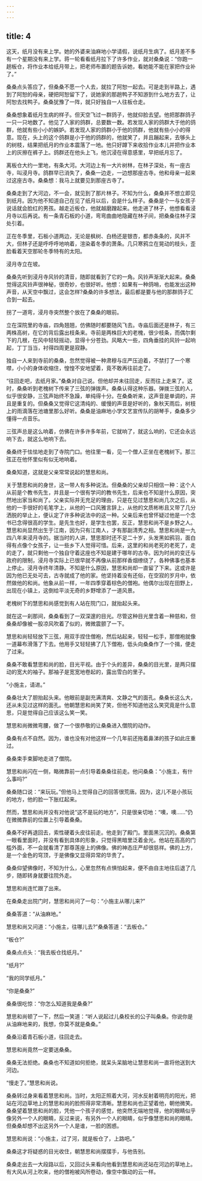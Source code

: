 ```yaml
---
---
---
```

title: 4
---



这天，纸月没有来上学。她的外婆来油麻地小学请假，说纸月生病了。纸月差不多有一个星期没有来上学。蒋一轮看看纸月拉下了许多作业，就对桑桑说：“你跑一趟板仓，将作业本给纸月带上，把老师布置的题告诉她，看她能不能在家把作业补了。”

桑桑点头答应了，但桑桑不愿一个人去，就拉了阿恕一起去。可是走到半路上，遇到了阿恕的母亲，硬把阿恕留下了，说她家的那趟鸭子不知游到什么地方去了，让阿恕去找鸭子。桑桑犹豫了一阵，就只好独自一人往板仓走。

桑桑想象着纸月生病的样子。但天空飞过一群鸽子，他就仰脸去望。他把那群鸽子一只一只地数了。他见了人家的鸽群，总要数一数。若发现人家的鸽群大于他的鸽群，他就有些小小的嫉妒。若发现人家的鸽群小于他的鸽群，他就有些小小的得意。现在，头上的这个鸽群是小于他的鸽群的，他就笑了，并且蹦起来，去够头上的树枝，结果把纸月的作业本震落了一地。他只好蹲下来收拾作业本儿并把作业本上的灰擦在裤子上。鸽群还在他头上飞，他沉浸在得意感里，早把纸月忘了。

离板仓大约一里地，有条大河。大河边上有一大片树林，在林子深处，有一座古寺，叫浸月寺。鸽群早已消失了，桑桑一边走，一边想那座古寺。他和母亲一起来过这座古寺。桑桑想：我马上就要见到那座古寺了。

桑桑走到了大河边，不一会，就见到了那片林子。不知为什么，桑桑并不想立即见到纸月。因为他不知道自己在见了纸月以后，会是什么样子。桑桑是个一与女孩子说话就会脸红的男孩。越走近板仓，他就越磨蹭起来。他走进了林子，他想看看浸月寺以后再说。有一条青石板的小道，弯弯曲曲地隐藏在林子间，把桑桑往林子深处引着。

正在冬季里，石板小道两边，无论是枫树、白杨还是银杏，都赤条条的，风并不大，但林子还是呼呼呼地响着，渲染着冬季的萧条。几只寒鸦立在晃动的枝头，歪脸看着天空那轮冬季特有的太阳。

浸月寺立在坡。

桑桑先听到浸月寺风铃的清音，随即就看到了它的一角。风铃声渐渐大起来。桑桑觉得这风铃声很神秘，很奇妙，也很好听。他想：如果有一种鸽哨，也能发出这种声音，从天空中飘过，这会怎样?桑桑的许多想法，最后都是要与他的那群鸽子汇合到一起去。

拐了一道弯，浸月寺突然整个放在了桑桑的眼前。

立在深院里的寺庙，四角翘翘，仿佛随时都要随风飞去。寺庙后面还是林子，有三两株高树，在它的背后露出枝条来。寺前是两株巨大的老槐，很少枝条，而偶尔剩下的几根，在风中轻轻摇动，显得十分苍劲。风略大一些，四角垂挂的风铃一起响起，丁丁当当，衬得四周更是寂静。

独自一人来到寺前的桑桑，忽然觉得被一种肃穆与庄严压迫着，不禁打了一个寒噤，小小的身体收缩住，惶惶不安地望着，竟不敢再往前走了。

“往回走吧，去纸月家。”桑桑对自己说。但他却并未往回走，反而往上走来了。这时，桑桑听到老槐树下传来了三弦的弹拨声。桑桑认得这种乐器。弹拨三弦的人，似乎很安静，三弦声始终不急躁，单纯得十分。在桑桑听来，这声音是单调的，并且是重复的。但桑桑又觉得它这清纯的、缓慢的声音是好听的，象秋天雨后，树枝上的雨滴落在池塘里那么好听。桑桑是油麻地小学文艺宣传队的胡琴手，桑桑多少懂得一点音乐。

三弦声总是这么响着，仿佛在许多许多年前，它就响了，就这么响的，它还会永远响下去，就这么地响下去。

桑桑终于怯怯地走到了寺院门口。他往里一看，见一个僧人正坐在老槐树下。那三弦正在他怀里似有似无地响着。

桑桑知道，这就是父亲常常说起的慧思和尚。

关于慧思和尚的身世，这一带人有多种说法。但桑桑的父亲却只相信一种：这个人从前是个教书先生，并且是一个很有学问的教书先生，后来也不知是什么原因，突然地出家当和尚了。父亲实际并无充足的理由，只是在见过慧思和尚几次之后，从他的一手很好的毛笔字上，从他的一口风雅言辞上，从他的文质彬彬且又带了几分洒脱的举止上，便认定了许多种说法中的这一种。父亲后来也曾怀疑过他是一个念书已念得很高的学生。是先生也好，是学生也罢，反正，慧思和尚不是乡野之人。慧思和尚显然出生于江南，因为只有江南人，才有那副清秀之相。慧思和尚是一九四八年来浸月寺的。据当时的人讲，慧思那时还不足二十岁，头发黑如鸦羽，面白得有点像个女孩子，让一些乡下人觉得可惜。后来，这里的和尚老死的老死了，走的走了，就只剩他一个独自守着这座也不知是建于哪年的古寺。因为时尚的变迁与政府的限制，浸月寺实际上已很早就不再像从前那样香烟缭绕了，各种佛事也基本上停止。浸月寺终年清静。不知是什么原因，慧思和尚却一直留了下来。这或许是因为他已无处可去，古寺就成了他的家。他坚持着没有还俗，在空寂的岁月中，依然做他的和尚。他象从前一样，一年四季穿着棕色的僧袍。他偶尔出现在田野上，出现在小镇上，这倒给平淡无奇的乡野增添了一道风景。

老槐树下的慧思和尚感觉到有人站在院门口，就抬起头来。

就在这一刹那间，桑桑看到了一双深邃的目光。尽管这种目光里含着一种慈和，但桑桑却像被一股凉风吹着了似的，微微震颤了一下。

慧思和尚轻轻放下三弦，用双手捏住僧袍，然后站起来，轻轻一松手，那僧袍就像一道幕布滑落了下去。他用手又轻轻拂了几下僧袍，低头向桑桑作了一个揖，便走了过来。

桑桑不敢看慧思和尚的脸，目光平视。由于个头的差异，桑桑的目光里，是两只摆动的宽大的袖子。那袖子是宽宽地卷起的，露出雪白的里子。

“小施主，请进。”

桑桑壮大了胆抬起头来。他眼前是副充满清爽、文静之气的面孔。桑桑长这么大，还从未见过这样的面孔。他朝慧思和尚笑了笑，但他不知道他这么笑究竟是什么意思，只是觉得自己应该这么笑一笑。

慧思和尚微微弯腰，做了一个很恭敬的让桑桑进入僧院的动作。

桑桑有点不自然。因为，谁也没有对他这样一个几年前还拖着鼻涕的孩子如此庄重过。

桑桑束手束脚地走进了僧院。

慧思和尚闪在一侧，略微靠前一点引导着桑桑往前走。他问桑桑：“小施主，有什么事吗?”

桑桑随口说：“来玩玩。”但他马上觉得自己的回答很荒唐。因为，这儿不是小孩玩的地方，他的脸一下胀红起来。

然而，慧思和尚并没有对他说“这不是玩的地方”，只是很亲切地：“噢，噢……”仍在微微靠前的位置上引导着桑桑。

桑桑不好再退回去，索性硬着头皮往前走。他走到了殿门。里面黑沉沉的。桑桑第一眼看里面时，并没有看到具体的形象，只觉得黑暗里泛着金光。他站在高高的门槛外面，不一会就看清了那尊莲座上的佛像。佛的神态庄严却很慈祥。佛的上方，是一个金色的穹顶，于是佛像又显得异常的华贵了。

桑桑仰望佛像时，不知为什么，心里忽然有点惧怕起来，便不由自主地往后退了几步，随即转身就要往院外走。

慧思和尚连忙跟了出来。

在桑桑走出院门时，慧思和尚问了一句：“小施主从哪儿来?”

桑桑答道：“从油麻地。”

慧思和尚又问道：“小施主，往哪儿去?”桑桑答道：“去板仓。”

“板仓?”

桑桑点点头：“我去板仓找纸月。”

“纸月?”

“我的同学纸月。”

“你是桑桑?”

桑桑很吃惊：“你怎么知道我是桑桑?”

慧思和尚顿了一下，然后一笑道：“听人说起过儿桑校长的公子叫桑桑。你说你是从油麻地来的，我想，你莫不就是桑桑。”

桑桑沿着青石板小道，往回走去。

慧思和尚竟然一定要送桑桑。

桑桑无法拒绝。桑桑也不知道如何拒绝，就呆头呆脑地让慧思和尚一直将他送到大河边。

“慢走了。”慧思和尚说。

桑桑转过身来看着慧思和尚。当时，太阳正照着大河，河水反射着明亮的阳光，把站在河边草地上的慧思和尚的脸照得非常清晰。慧思和尚也正望着他，朝他微笑。桑桑望着慧思和尚的脸，凭他一个孩子的感觉，他突然无端地觉得，他的眼睛似乎像另外一个人的眼睛，反过来说，有另外一个人的眼睛，似乎像慧思和尚的眼睛。但桑桑却想不出这另外一个人是谁，一脸的困惑。

慧思和尚说：“小施主，过了河，就是板仓了，上路吧。”

桑桑这才将疑惑的目光收住，朝慧思和尚摆摆手，与他告别。

桑桑走出去一大段路以后，又回过头来看向他看到慧思和尚还站在河边的草地上。有大风从河上吹来，他的僧袍被风所卷动，像空中飘动的云一样。